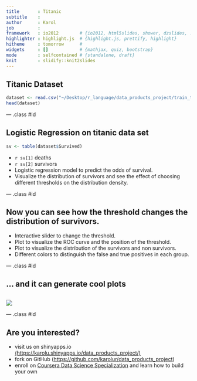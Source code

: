 ```yaml
---
title       : Titanic
subtitle    : 
author      : Karol
job         : 
framework   : io2012        # {io2012, html5slides, shower, dzslides, ...}
highlighter : highlight.js  # {highlight.js, prettify, highlight}
hitheme     : tomorrow      # 
widgets     : []            # {mathjax, quiz, bootstrap}
mode        : selfcontained # {standalone, draft}
knit        : slidify::knit2slides
---
```


## Titanic Dataset

```r
dataset <- read.csv("~/Desktop/r_language/data_products_project/train_titanic.csv")
head(dataset)
```

--- .class #id 

## Logistic Regression on titanic data set

```r
sv <- table(dataset$Survived)
```
 - `r sv[1]` deaths
 - `r sv[2]` survivors
 - Logistic regression model to predict the odds of survival.
 - Visualize the distribution of survivors and see the effect of choosing different thresholds on the distribution density.



--- .class #id 

## Now you can see how the threshold changes the distribution of survivors.



 - Interactive slider to change the threshold.
 - Plot to visualize the ROC curve and the position of the threshold.
 - Plot to visualize the distribution of the survivors and non survivors.
 - Different colors to distinguish the false and true positives in each group.

--- .class #id 

## ... and it can generate cool plots


```r

```
<img src="Rplot.png">

--- .class #id 

## Are you interested?

- visit us on shinyapps.io [(https://karolu.shinyapps.io/data_products_project/)](https://karolu.shinyapps.io/data_products_project/)
- fork on GitHub ([https://github.com/karolur/data_products_project](https://github.com/karolur/data_products_project))
-  enroll on [Coursera Data Science Specialization](https://www.coursera.org/specialization/jhudatascience/1) and learn how to build your own







